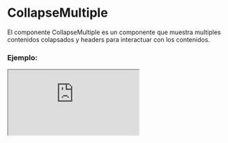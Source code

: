 
# CollapseMultiple

El componente CollapseMultiple es un componente que muestra multiples contenidos colapsados y headers para interactuar con los contenidos.

### Ejemplo:

<Iframe src="https://fenextjs-component-storybook.vercel.app/iframe.html?args=&id=collapse-multiple--index&viewMode=story" />

### Importación

Para importar el componente CollapseMultiple, se puede hacer desde fenextjs o fenextjs-component

```tsx copy
import {
  CollapseMultiple,
  CollapseMultipleProps,
} from "fenextjs/cjs/component/Collapse/Multiple";
```

o

```tsx copy
import {
  CollapseMultiple,
  CollapseMultipleProps,
} from "fenextjs-component/cjs/Collapse/Multiple";
```

### Parámetros:

| Propiedad     |         Tipo          | Requerido | Default | Descripción                                                                        |
| ------------- | :-------------------: | :-------: | :-----: | :--------------------------------------------------------------------------------- |
| name          |        string         |    sí     |         | El nombre para el componente.                                                      |
| type          | "radio" \| "checkbox" |    sí     |         | Tipo de collapse. Puede ser "radio" o "checkbox".                                  |
| items         |  CollapseBaseProps[]  |    no     |         | Elementos del Collapse.                                                            |
| defaultActive |  number \| number[]   |    no     |         | Estado activo por defecto del Collapse. Puede ser un número o un array de números. |

### Storybook

Para ver el storybook del componente lo puede hacer con este [link](https://fenextjs-component-storybook.vercel.app/?path=/story/collapse-multiple--index)

### Usos

- Uso básico del componente CollapseMultiple

```tsx copy
<CollapseMultiple
  name="exampleCollapse"
  type="checkbox"
  items={[
    { disabled: false, defaultActive: true, header: "Item 1" },
    { disabled: true, defaultActive: false, header: "Item 2" },
    // Agrega más elementos según sea necesario
  ]}
>
  Contenido del CollapseMultiple
</CollapseMultiple>
```
